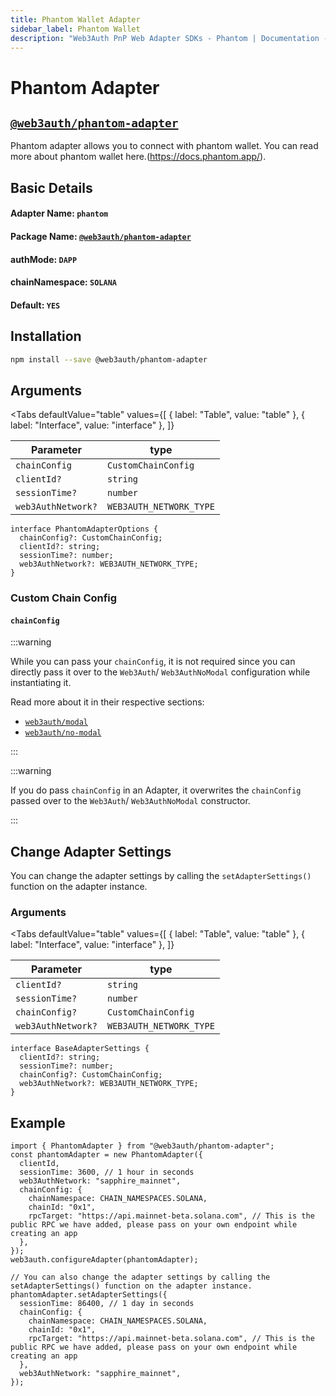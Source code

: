 ```yaml
---
title: Phantom Wallet Adapter
sidebar_label: Phantom Wallet
description: "Web3Auth PnP Web Adapter SDKs - Phantom | Documentation - Web3Auth"
---
```


# Phantom Adapter


## [`@web3auth/phantom-adapter`](https://npmjs.com/package/@web3auth/phantom-adapter)

Phantom adapter allows you to connect with phantom wallet. You can read more about phantom wallet
here.(https://docs.phantom.app/).

## Basic Details

#### Adapter Name: `phantom`

#### Package Name: [`@web3auth/phantom-adapter`](https://npmjs.com/package/@web3auth/phantom-adapter)

#### authMode: `DAPP`

#### chainNamespace: `SOLANA`

#### Default: `YES`

## Installation

```bash npm2yarn
npm install --save @web3auth/phantom-adapter
```

## Arguments

<Tabs
  defaultValue="table"
  values={[
    { label: "Table", value: "table" },
    { label: "Interface", value: "interface" },
  ]}
>

<TabItem value="table">

| Parameter          | type                    |
| ------------------ | ----------------------- |
| `chainConfig`      | `CustomChainConfig`     |
| `clientId?`        | `string`                |
| `sessionTime?`     | `number`                |
| `web3AuthNetwork?` | `WEB3AUTH_NETWORK_TYPE` |

</TabItem>

<TabItem value="interface">

```tsx
interface PhantomAdapterOptions {
  chainConfig?: CustomChainConfig;
  clientId?: string;
  sessionTime?: number;
  web3AuthNetwork?: WEB3AUTH_NETWORK_TYPE;
}
```

</TabItem>

</Tabs>

### Custom Chain Config

#### `chainConfig`

:::warning

While you can pass your `chainConfig`, it is not required since you can directly pass it over to the
`Web3Auth`/ `Web3AuthNoModal` configuration while instantiating it.

Read more about it in their respective sections:

- [`web3auth/modal`](/sdk/pnp/web/modal/initialize#adding-a-custom-chain-configuration)
- [`web3auth/no-modal`](/sdk/pnp/web/no-modal/initialize#adding-a-custom-chain-configuration)

:::

:::warning

If you do pass `chainConfig` in an Adapter, it overwrites the `chainConfig` passed over to the
`Web3Auth`/ `Web3AuthNoModal` constructor.

:::

## Change Adapter Settings

You can change the adapter settings by calling the `setAdapterSettings()` function on the adapter
instance.

### Arguments

<Tabs
  defaultValue="table"
  values={[
    { label: "Table", value: "table" },
    { label: "Interface", value: "interface" },
  ]}
>

<TabItem value="table">

| Parameter          | type                    |
| ------------------ | ----------------------- |
| `clientId?`        | `string`                |
| `sessionTime?`     | `number`                |
| `chainConfig?`     | `CustomChainConfig`     |
| `web3AuthNetwork?` | `WEB3AUTH_NETWORK_TYPE` |

</TabItem>

<TabItem value="interface">

```tsx
interface BaseAdapterSettings {
  clientId?: string;
  sessionTime?: number;
  chainConfig?: CustomChainConfig;
  web3AuthNetwork?: WEB3AUTH_NETWORK_TYPE;
}
```

</TabItem>

</Tabs>

## Example

```tsx
import { PhantomAdapter } from "@web3auth/phantom-adapter";
const phantomAdapter = new PhantomAdapter({
  clientId,
  sessionTime: 3600, // 1 hour in seconds
  web3AuthNetwork: "sapphire_mainnet",
  chainConfig: {
    chainNamespace: CHAIN_NAMESPACES.SOLANA,
    chainId: "0x1",
    rpcTarget: "https://api.mainnet-beta.solana.com", // This is the public RPC we have added, please pass on your own endpoint while creating an app
  },
});
web3auth.configureAdapter(phantomAdapter);

// You can also change the adapter settings by calling the setAdapterSettings() function on the adapter instance.
phantomAdapter.setAdapterSettings({
  sessionTime: 86400, // 1 day in seconds
  chainConfig: {
    chainNamespace: CHAIN_NAMESPACES.SOLANA,
    chainId: "0x1",
    rpcTarget: "https://api.mainnet-beta.solana.com", // This is the public RPC we have added, please pass on your own endpoint while creating an app
  },
  web3AuthNetwork: "sapphire_mainnet",
});
```
